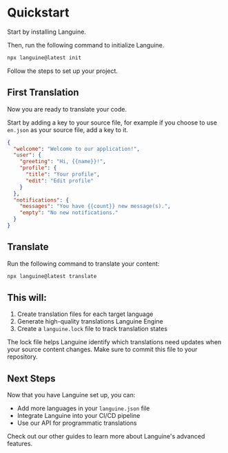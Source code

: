 # Quickstart

Start by installing Languine.

Then, run the following command to initialize Languine.

```bash title="Terminal"
npx languine@latest init
```

Follow the steps to set up your project.

## First Translation

Now you are ready to translate your code.

Start by adding a key to your source file, for example if you choose to use `en.json` as your source file, add a key to it.

```json title="src/locales/en.json"
{
  "welcome": "Welcome to our application!",
  "user": {
    "greeting": "Hi, {{name}}!",
    "profile": {
      "title": "Your profile",
      "edit": "Edit profile"
    }
  },
  "notifications": {
    "messages": "You have {{count}} new message(s).",
    "empty": "No new notifications."
  }
}

```


## Translate

Run the following command to translate your content:

```bash title="Terminal"
npx languine@latest translate
```

## This will:
1. Create translation files for each target language
2. Generate high-quality translations Languine Engine
3. Create a `languine.lock` file to track translation states

The lock file helps Languine identify which translations need updates when your source content changes. Make sure to commit this file to your repository.

## Next Steps

Now that you have Languine set up, you can:
- Add more languages in your `languine.json` file
- Integrate Languine into your CI/CD pipeline
- Use our API for programmatic translations

Check out our other guides to learn more about Languine's advanced features.